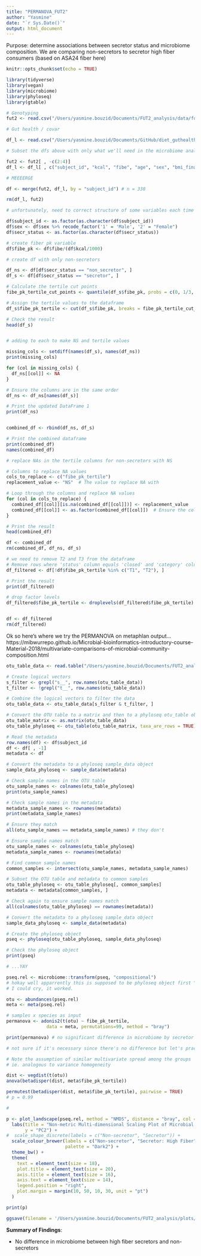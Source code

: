 ```yaml
---
title: "PERMANOVA_FUT2"
author: "Yasmine"
date: "`r Sys.Date()`"
output: html_document
---
```


Purpose: determine associations between secretor status and microbiome composition. We are comparing non-secretors to secretor high fiber consumers (based on ASA24 fiber here)

```r
knitr::opts_chunk$set(echo = TRUE)

library(tidyverse)
library(vegan)
library(microbiome)
library(phyloseq)
library(gtable)

```

```r

# Genotyping 
fut2 <- read.csv("/Users/yasmine.bouzid/Documents/FUT2_analysis/data/forR_fut2.csv", header = T)

# Gut health / covar

df_l <- read.csv("/Users/yasmine.bouzid/Documents/GitHub/diet_guthealth/data/df_l.csv", header = T)

# Subset the dfs above with only what we'll need in the microbiome analysis (secretor status, age, sex, BMI)

fut2 <- fut2[ , -c(2:4)]
df_l <- df_l[ , c("subject_id", "kcal", "fibe", "age", "sex", "bmi_final")]

# MEEEERGE 

df <- merge(fut2, df_l, by = "subject_id") # n = 338

rm(df_l, fut2)

# unfortunately, need to correct structure of some variables each time -->

df$subject_id <- as.factor(as.character(df$subject_id))
df$sex <- df$sex %>% recode_factor('1' = 'Male', '2' = "Female")
df$secr_status <- as.factor(as.character(df$secr_status))

```

```r

# create fiber pk variable 
df$fibe_pk <- df$fibe/(df$kcal/1000)

# create df with only non-secretors 

df_ns <- df[df$secr_status == "non_secretor", ]
df_s <- df[df$secr_status == "secretor", ]

# Calculate the tertile cut points
fibe_pk_tertile_cut_points <- quantile(df_s$fibe_pk, probs = c(0, 1/3, 2/3, 1))

# Assign the tertile values to the dataframe
df_s$fibe_pk_tertile <- cut(df_s$fibe_pk, breaks = fibe_pk_tertile_cut_points, labels = c("T1", "T2", "T3"), include.lowest = TRUE)

# Check the result
head(df_s)


# adding to each to make NS and tertile values

missing_cols <- setdiff(names(df_s), names(df_ns))
print(missing_cols)

for (col in missing_cols) {
  df_ns[[col]] <- NA
}

# Ensure the columns are in the same order
df_ns <- df_ns[names(df_s)]

# Print the updated DataFrame 1
print(df_ns)


combined_df <- rbind(df_ns, df_s)

# Print the combined dataframe
print(combined_df)
names(combined_df)

# replace NAs in the tertile columns for non-secretors with NS

# Columns to replace NA values
cols_to_replace <- c("fibe_pk_tertile")
replacement_value <- "NS"  # The value to replace NA with

# Loop through the columns and replace NA values
for (col in cols_to_replace) {
  combined_df[[col]][is.na(combined_df[[col]])] <- replacement_value
  combined_df[[col]] <- as.factor(combined_df[[col]])  # Ensure the column is a factor
}

# Print the result
head(combined_df)

df <- combined_df
rm(combined_df, df_ns, df_s)

# we need to remove T2 and T3 from the dataframe 
# Remove rows where 'status' column equals 'closed' and 'category' column equals 'B'
df_filtered <- df[!df$fibe_pk_tertile %in% c("T1", "T2"), ]

# Print the result
print(df_filtered)

# drop factor levels 
df_filtered$fibe_pk_tertile <- droplevels(df_filtered$fibe_pk_tertile) # cheers


df <- df_filtered
rm(df_filtered)

```


Ok so here's where we try the PERMANOVA on metaphlan output...
https://mibwurrepo.github.io/Microbial-bioinformatics-introductory-course-Material-2018/multivariate-comparisons-of-microbial-community-composition.html

```r

otu_table_data <- read.table("/Users/yasmine.bouzid/Documents/FUT2_analysis/data/merged_metaphlan_v4-0-6.txt", check.names = F, header = T, sep = "\t", row.names = 1)

# Create logical vectors
s_filter <- grepl("s__", row.names(otu_table_data))
t_filter <- !grepl("t__", row.names(otu_table_data))

# Combine the logical vectors to filter the data
otu_table_data <- otu_table_data[s_filter & t_filter, ]

# Convert the OTU table to a matrix and then to a phyloseq otu_table object
otu_table_matrix <- as.matrix(otu_table_data)
otu_table_phyloseq <- otu_table(otu_table_matrix, taxa_are_rows = TRUE)

# Read the metadata
row.names(df) <- df$subject_id
df <- df[ , -1]
metadata <- df

# Convert the metadata to a phyloseq sample_data object
sample_data_phyloseq <- sample_data(metadata)

# Check sample names in the OTU table
otu_sample_names <- colnames(otu_table_phyloseq)
print(otu_sample_names)

# Check sample names in the metadata
metadata_sample_names <- rownames(metadata)
print(metadata_sample_names)

# Ensure they match
all(otu_sample_names == metadata_sample_names) # they don't 

# Ensure sample names match
otu_sample_names <- colnames(otu_table_phyloseq)
metadata_sample_names <- rownames(metadata)

# Find common sample names
common_samples <- intersect(otu_sample_names, metadata_sample_names)

# Subset the OTU table and metadata to common samples
otu_table_phyloseq <- otu_table_phyloseq[, common_samples]
metadata <- metadata[common_samples, ]

# Check again to ensure sample names match
all(colnames(otu_table_phyloseq) == rownames(metadata))

# Convert the metadata to a phyloseq sample_data object
sample_data_phyloseq <- sample_data(metadata)

# Create the phyloseq object
pseq <- phyloseq(otu_table_phyloseq, sample_data_phyloseq)

# Check the phyloseq object
print(pseq)

# ...YAY
```

```r

pseq.rel <- microbiome::transform(pseq, "compositional")
# hokay well apparrently this is supposed to be phyloseq object first ^
# I could cry, it worked. 

otu <- abundances(pseq.rel)
meta <- meta(pseq.rel)

# samples x species as input
permanova <- adonis2(t(otu) ~ fibe_pk_tertile,
               data = meta, permutations=99, method = "bray")

print(permanova) # no significant difference in microbiome by secretor status (P = 0.28)

```
```r

# not sure if it's necessary since there's no difference but let's practice 

# Note the assumption of similar multivariate spread among the groups
# ie. analogous to variance homogeneity

dist <- vegdist(t(otu))
anova(betadisper(dist, meta$fibe_pk_tertile))

permutest(betadisper(dist, meta$fibe_pk_tertile), pairwise = TRUE)
# p = 0.99

```

```r

# 

p <- plot_landscape(pseq.rel, method = "NMDS", distance = "bray", col = "secr_status", legend = T, size = 3) + 
  labs(title = "Non-metric Multi-dimensional Scaling Plot of Microbial Composition \n by Non-secretors and Secretor ASA24 High Fiber Consumers",  x = "PC1",
       y = "PC2") +
#  scale_shape_discrete(labels = c("Non-secretor", "Secretor")) +
  scale_colour_brewer(labels = c("Non-secretor", "Secretor: High Fiber"),
                      palette = "Dark2") +
  theme_bw() + 
  theme(
    text = element_text(size = 18),
    plot.title = element_text(size = 20),
    axis.title = element_text(size = 16),
    axis.text = element_text(size = 14),
    legend.position = "right",
    plot.margin = margin(10, 50, 10, 30, unit = "pt")
  )

print(p)

ggsave(filename = '/Users/yasmine.bouzid/Documents/FUT2_analysis/plots/permanova_tertileASA24high.jpg', plot = p, device = 'jpeg', dpi = 300, width = 10, height = 6, units = "in")

```

**Summary of Findings**: 

- No difference in microbiome between high fiber secretors and non-secretors
